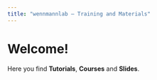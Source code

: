 ```yaml
---
title: "wennmannlab – Training and Materials"
---
```


# Welcome!

Here you find **Tutorials**, **Courses** and **Slides**.
